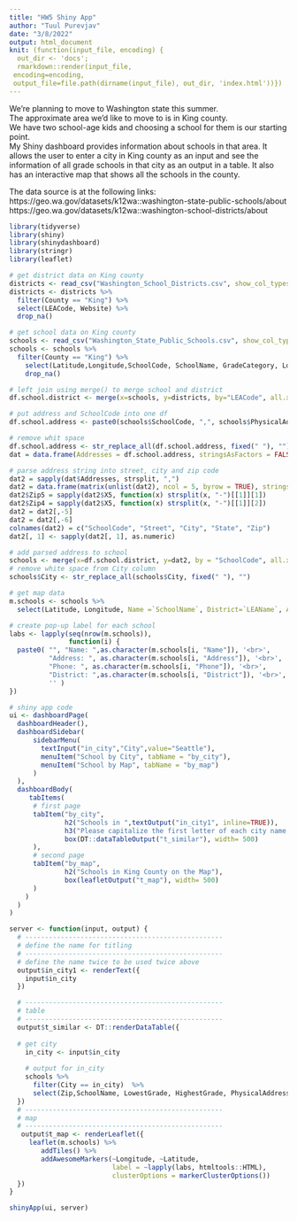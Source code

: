 ```yaml
---
title: "HW5 Shiny App"
author: "Tuul Purevjav"
date: "3/8/2022"
output: html_document
knit: (function(input_file, encoding) {
  out_dir <- 'docs';
  rmarkdown::render(input_file,
 encoding=encoding,
 output_file=file.path(dirname(input_file), out_dir, 'index.html'))})
---
```

We're planning to move to Washington state this summer.  
The approximate area we'd like to move to is in King county.  
We have two school-age kids and choosing a school for them is our starting point.  
My Shiny dashboard provides information about schools in that area. 
It allows the user to enter a city in King county as an input and see the information 
of all grade schools in that city as an output in a table. It also has an interactive 
map that shows all the schools in the county.

The data source is at the following links:
https://geo.wa.gov/datasets/k12wa::washington-state-public-schools/about
https://geo.wa.gov/datasets/k12wa::washington-school-districts/about

```r
library(tidyverse)
library(shiny)
library(shinydashboard)
library(stringr)
library(leaflet)
```


```r
# get district data on King county
districts <- read_csv("Washington_School_Districts.csv", show_col_types = FALSE)
districts <- districts %>% 
  filter(County == "King") %>% 
  select(LEACode, Website) %>% 
  drop_na()

# get school data on King county
schools <- read_csv("Washington_State_Public_Schools.csv", show_col_types = FALSE)
schools <- schools %>%
  filter(County == "King") %>%
    select(Latitude,Longitude,SchoolCode, SchoolName, GradeCategory, LowestGrade, HighestGrade, PhysicalAddress, Email, Phone, LEACode, LEAName) %>%
    drop_na()
```

```r
# left join using merge() to merge school and district
df.school.district <- merge(x=schools, y=districts, by="LEACode", all.x=TRUE)
```

```r
# put address and SchoolCode into one df
df.school.address <- paste0(schools$SchoolCode, ",", schools$PhysicalAddress)

# remove whit space
df.school.address <- str_replace_all(df.school.address, fixed(" "), "")
dat = data.frame(Addresses = df.school.address, stringsAsFactors = FALSE)

# parse address string into street, city and zip code
dat2 = sapply(dat$Addresses, strsplit, ",")
dat2 = data.frame(matrix(unlist(dat2), ncol = 5, byrow = TRUE), stringsAsFactors = FALSE)
dat2$Zip5 = sapply(dat2$X5, function(x) strsplit(x, "-")[[1]][1])
dat2$Zip4 = sapply(dat2$X5, function(x) strsplit(x, "-")[[1]][2])
dat2 = dat2[,-5]
dat2 = dat2[,-6]
colnames(dat2) = c("SchoolCode", "Street", "City", "State", "Zip")
dat2[, 1] <- sapply(dat2[, 1], as.numeric)
```

```r
# add parsed address to school
schools <- merge(x=df.school.district, y=dat2, by = "SchoolCode", all.x=TRUE)
# remove white space from City column
schools$City <- str_replace_all(schools$City, fixed(" "), "")
```

```r
# get map data
m.schools <- schools %>%
  select(Latitude, Longitude, Name =`SchoolName`, District=`LEAName`, Address=`PhysicalAddress`, Phone) 
```

```r
# create pop-up label for each school
labs <- lapply(seq(nrow(m.schools)), 
               function(i) {
  paste0( "", "Name: ",as.character(m.schools[i, "Name"]), '<br>',
          "Address: ", as.character(m.schools[i, "Address"]), '<br>',
          "Phone: ", as.character(m.schools[i, "Phone"]), '<br>',
          "District: ",as.character(m.schools[i, "District"]), '<br>',
          '' ) 
})
```

```r
# shiny app code
ui <- dashboardPage(
  dashboardHeader(),
  dashboardSidebar(
      sidebarMenu(
        textInput("in_city","City",value="Seattle"),
        menuItem("School by City", tabName = "by_city"),
        menuItem("School by Map", tabName = "by_map")
      )
  ),
  dashboardBody(
     tabItems(
      # first page
      tabItem("by_city",
              h2("Schools in ",textOutput("in_city1", inline=TRUE)),
              h3("Please capitalize the first letter of each city name. Popular cities in King county in WA are                  Seattle, Bellevue, Redmond, Kirkland, etc."),
              box(DT::dataTableOutput("t_similar"), width= 500)
      ),
      # second page
      tabItem("by_map",
              h2("Schools in King County on the Map"),
              box(leafletOutput("t_map"), width= 500)
      )
    )
  )
)

server <- function(input, output) {
  # --------------------------------------------------
  # define the name for titling
  # --------------------------------------------------
  # define the name twice to be used twice above
  output$in_city1 <- renderText({
    input$in_city
  })

  # --------------------------------------------------
  # table
  # --------------------------------------------------
  output$t_similar <- DT::renderDataTable({
    
  # get city
    in_city <- input$in_city
    
    # output for in_city
    schools %>% 
      filter(City == in_city)  %>% 
      select(Zip,SchoolName, LowestGrade, HighestGrade, PhysicalAddress, LEAName, Website)
  })
  # --------------------------------------------------
  # map
  # --------------------------------------------------
   output$t_map <- renderLeaflet({
     leaflet(m.schools) %>%
        addTiles() %>%
        addAwesomeMarkers(~Longitude, ~Latitude,
                          label = ~lapply(labs, htmltools::HTML),
                          clusterOptions = markerClusterOptions())
  })
}

shinyApp(ui, server)
```

